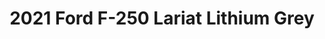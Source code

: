 ---
yrmm: 2110
brand: Ford
year: 2021
model: F-250
trim: Lariat
color: Lithium Grey
title: 2021 Ford F-250 Lariat Lithium Grey
description: Carli lift, Fab Fours bumper, Method wheels, Nitto tires, Bedslide,
  Baja Squadron lights
alt: Gray 2021 Ford F-250 Lariat De-Tremor package with Carli lift kit, Fab
  Fours bumper, Method wheels, Nitto Ridge Grappler tires, Bedslide retractable
  bed, and Baja Squadron XL pocket lights and light bar.
width: 1407
height: 2500
---